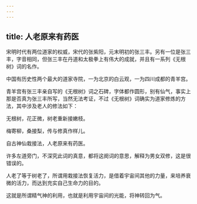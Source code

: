 ```yaml
---
---
---
```

title: 人老原来有药医
---




宋明时代有两位道家的权威，宋代的张紫阳，元末明初的张三丰。另有一位是张三丰，字音相同，但张三丰在丹道和太极拳上有伟大的成就，并且有一系列《无根树》词的名作。

中国有历史性两个最大的道家寺院，一为北京的白云观，一为四川成都的青羊宫。

青羊宫有张三丰亲自写的《无根树》词之石碑，字体都作圆形，别有仙气，事实上那是否真为张三丰所写，当然无法考证，不过《无根树》词确实为道家修炼的方法，其中涉及老人的修法如下：

无根树，花正微，树老重新接嫩枝。

梅寄柳，桑接梨，传与修真作样儿。

自古神仙栽接法，人老原来有药医。

许多左道旁门，不深究此词的真意，都将这阕词的意思，解释为男女双修，这是很错误的。

人老了等于树老了，所谓用栽接法恢复活力，是借着宇宙间其他的力量，来培养衰微的活力，而达到充实自己生命力的目的。

这就是所谓精气神的利用，也就是利用宇宙间的光能，将神转回为气。